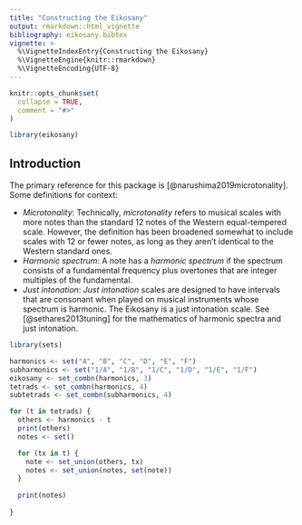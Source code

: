 ```yaml
---
title: "Constructing the Eikosany"
output: rmarkdown::html_vignette
bibliography: eikosany.bibtex
vignette: >
  %\VignetteIndexEntry{Constructing the Eikosany}
  %\VignetteEngine{knitr::rmarkdown}
  %\VignetteEncoding{UTF-8}
---
```


```r
knitr::opts_chunk$set(
  collapse = TRUE,
  comment = "#>"
)
```

```r
library(eikosany)
```

## Introduction
The primary reference for this package is [@narushima2019microtonality]. Some
definitions for context:

- _Microtonality_: Technically, _microtonality_ refers to musical scales with
more notes than the standard 12 notes of the Western equal-tempered scale.
However, the definition has been broadened somewhat to include scales with 12
or fewer notes, as long as they aren't identical to the Western  standard ones.
- _Harmonic spectrum_: A note has a _harmonic spectrum_ if the spectrum
consists of a fundamental frequency plus overtones that are integer multiples
of the fundamental.
- _Just intonation_: _Just intonation_ scales are designed to have intervals
that are consonant when played on musical instruments whose spectrum is
harmonic. The Eikosany is a just intonation scale. See [@sethares2013tuning]
for the mathematics of harmonic spectra and just intonation.

```r
library(sets)

harmonics <- set("A", "B", "C", "D", "E", "F")
subharmonics <- set("1/A", "1/B", "1/C", "1/D", "1/E", "1/F")
eikosany <- set_combn(harmonics, 3)
tetrads <- set_combn(harmonics, 4)
subtetrads <- set_combn(subharmonics, 4)

for (t in tetrads) {
  others <- harmonics - t
  print(others)
  notes <- set()

  for (tx in t) {
    note <- set_union(others, tx)
    notes <- set_union(notes, set(note))
  }
  
  print(notes)
  
}








```
